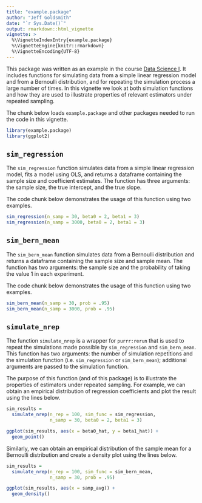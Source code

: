 ```yaml
---
title: "example.package"
author: "Jeff Goldsmith"
date: "`r Sys.Date()`"
output: rmarkdown::html_vignette
vignette: >
  %\VignetteIndexEntry{example.package}
  %\VignetteEngine{knitr::rmarkdown}
  %\VignetteEncoding{UTF-8}
---
```


This package was written as an example in the course [Data Science I](http://jeffgoldsmith.com/DSI/). It includes functions for simulating data from a simple linear regression model and from a Bernoulli distribution, and for repeating the simulation process a large number of times. In this vignette we look at both simulation functions and how they are used to illustrate properties of relevant estimators under repeated sampling. 

The chunk below loads `example.package` and other packages needed to run the code in this vignette.

```r
library(example.package)
library(ggplot2)
```

## `sim_regression`

The `sim_regression` function simulates data from a simple linear regression model, fits a model using OLS, and returns a dataframe containing the sample size and coefficient estimates. The function has three arguments: the sample size, the true intercept, and the true slope. 

The code chunk below demonstrates the usage of this function using two examples.

```r
sim_regression(n_samp = 30, beta0 = 2, beta1 = 3)
sim_regression(n_samp = 3000, beta0 = 2, beta1 = 3)
```

## `sim_bern_mean`

The `sim_bern_mean` function simulates data from a Bernoulli distribution and returns a dataframe containing the sample size and sample mean. The function has two arguments: the sample size and the probability of taking the value 1 in each experiment. 

The code chunk below demonstrates the usage of this function using two examples.

```r
sim_bern_mean(n_samp = 30, prob = .95)
sim_bern_mean(n_samp = 3000, prob = .95)
```

## `simulate_nrep`

The function `simulate_nrep` is a wrapper for `purrr:rerun` that is used to repeat the simulations made possible by `sim_regression` and `sim_bern_mean`. This function has two arguments: the number of simulation repetitions and the simulation function (i.e. `sim_regression` or `sim_bern_mean`); additional arguments are passed to the simulation function. 

The purpose of this function (and of this package) is to illustrate the properties of estimators under repeated sampling. For example, we can obtain an empirical distribution of regression coefficients and plot the result using the lines below.

```r
sim_results = 
  simulate_nrep(n_rep = 100, sim_func = sim_regression,
                n_samp = 30, beta0 = 2, beta1 = 3)

ggplot(sim_results, aes(x = beta0_hat, y = beta1_hat)) + 
  geom_point()
```

Similarly, we can obtain an empirical distribution of the sample mean for a Bernoulli distribution and create a density plot using the lines below. 

```r
sim_results = 
  simulate_nrep(n_rep = 100, sim_func = sim_bern_mean,
                n_samp = 30, prob = .95)

ggplot(sim_results, aes(x = samp_avg)) + 
  geom_density()
```
